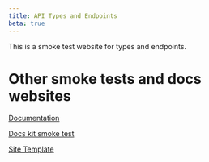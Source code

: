 ```yaml
---
title: API Types and Endpoints
beta: true
---
```


<Subtitle>

This is a smoke test website for types and endpoints.

</Subtitle>

# Other smoke tests and docs websites

<Cards narrow>
  <Card>

  [Documentation](/../documentation)

  </Card>
  <Card>

  [Docs kit smoke test](/../docs-smoke-test)

  </Card>
  <Card>

  [Site Template](/../site-template)

  </Card>
</Cards>
